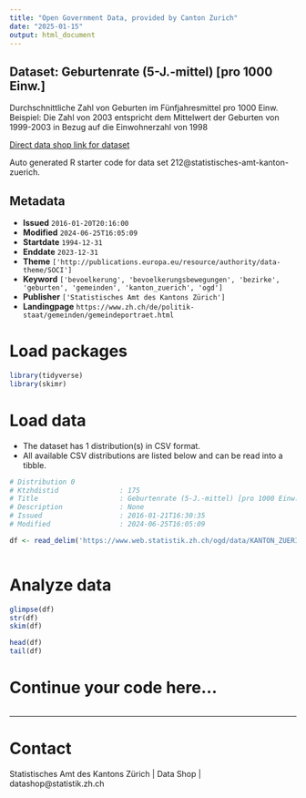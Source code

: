 ```yaml
---
title: "Open Government Data, provided by Canton Zurich"
date: "2025-01-15"
output: html_document
---
```


## Dataset: Geburtenrate (5-J.-mittel) [pro 1000 Einw.]

Durchschnittliche Zahl von Geburten im Fünfjahresmittel pro 1000 Einw. Beispiel: Die Zahl von 2003 entspricht dem Mittelwert der Geburten von 1999-2003 in Bezug auf die Einwohnerzahl von 1998

[Direct data shop link for dataset](https://www.zh.ch/de/politik-staat/statistik-daten/datenkatalog.html#/datasets/212@statistisches-amt-kanton-zuerich)

Auto generated R starter code for data set 212@statistisches-amt-kanton-zuerich.

## Metadata

- **Issued** `2016-01-20T20:16:00`
- **Modified** `2024-06-25T16:05:09`
- **Startdate** `1994-12-31`
- **Enddate** `2023-12-31`
- **Theme** `['http://publications.europa.eu/resource/authority/data-theme/SOCI']`
- **Keyword** `['bevoelkerung', 'bevoelkerungsbewegungen', 'bezirke', 'geburten', 'gemeinden', 'kanton_zuerich', 'ogd']`
- **Publisher** `['Statistisches Amt des Kantons Zürich']`
- **Landingpage** `https://www.zh.ch/de/politik-staat/gemeinden/gemeindeportraet.html`


# Load packages

```r

library(tidyverse)
library(skimr)

```

# Load data

-   The dataset has 1 distribution(s) in CSV format.
-   All available CSV distributions are listed below and can be read into a tibble.

```r

# Distribution 0
# Ktzhdistid               : 175
# Title                    : Geburtenrate (5-J.-mittel) [pro 1000 Einw.]
# Description              : None
# Issued                   : 2016-01-21T16:30:35
# Modified                 : 2024-06-25T16:05:09

df <- read_delim('https://www.web.statistik.zh.ch/ogd/data/KANTON_ZUERICH_98.csv')



```

# Analyze data

```r

glimpse(df)
str(df)
skim(df)

head(df)
tail(df)

```

# Continue your code here...

```r

```

------------------------------------------------------------------------

# Contact

Statistisches Amt des Kantons Zürich | Data Shop | datashop@statistik.zh.ch
